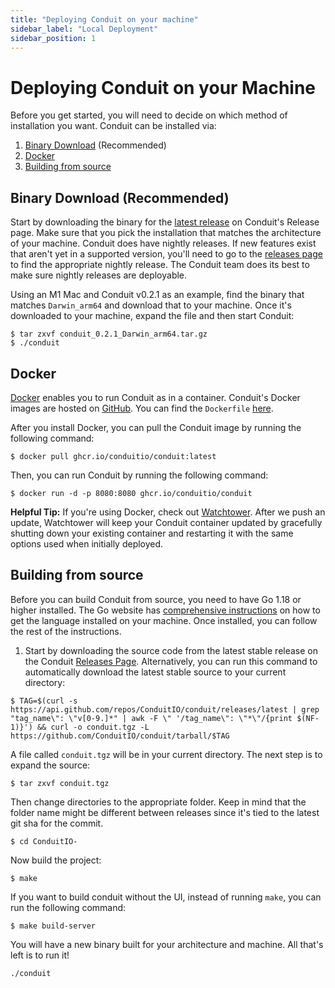 ```yaml
---
title: "Deploying Conduit on your machine"
sidebar_label: "Local Deployment"
sidebar_position: 1
---
```


# Deploying Conduit on your Machine

Before you get started, you will need to decide on which method of installation you want. Conduit can be installed via:

1. [Binary Download](#binary-download) (Recommended)
2. [Docker](#docker)
3. [Building from source](#building-from-source)


## Binary Download (Recommended)

Start by downloading the binary for the [latest release](https://github.com/ConduitIO/conduit/releases/latest) on Conduit's Release page. Make sure that you pick the installation that matches the architecture of your machine. Conduit does have nightly releases. If new features exist that aren't yet in a supported version, you'll need to go to the [releases page](https://github.com/ConduitIO/conduit/releases) to find the appropriate nightly release. The Conduit team does its best to make sure nightly releases are deployable.

Using an M1 Mac and Conduit v0.2.1 as an example, find the binary that matches `Darwin_arm64` and download that to your machine. Once it's downloaded to your machine, expand the file and then start Conduit:

```shell
$ tar zxvf conduit_0.2.1_Darwin_arm64.tar.gz
$ ./conduit
```

## Docker

[Docker](https://docs.docker.com/) enables you to run Conduit as in a container. Conduit's Docker images are hosted on [GitHub](https://github.com/ConduitIO/conduit/pkgs/container/conduit). You can find the `Dockerfile` [here](https://github.com/ConduitIO/conduit/blob/main/Dockerfile).

After you install Docker, you can pull the Conduit image by running the following command:

```shell
$ docker pull ghcr.io/conduitio/conduit:latest
```
Then, you can run Conduit by running the following command:

```shell
$ docker run -d -p 8080:8080 ghcr.io/conduitio/conduit
```

**Helpful Tip:** If you're using Docker, check out [Watchtower](https://containrrr.dev/watchtower/). After we push an update, Watchtower will keep your Conduit container updated by gracefully shutting down your existing container and restarting it with the same options used when initially deployed.

## Building from source

Before you can build Conduit from source, you need to have Go 1.18 or higher installed. The Go website has [comprehensive instructions](https://go.dev/doc/install) on how to get the language installed on your machine. Once installed, you can follow the rest of the instructions.

1. Start by downloading the source code from the latest stable release on the Conduit [Releases Page](https://github.com/ConduitIO/conduit/releases/latest). Alternatively, you can run this command to automatically download the latest stable source to your current directory:

```shell
$ TAG=$(curl -s https://api.github.com/repos/ConduitIO/conduit/releases/latest | grep "tag_name\": \"v[0-9.]*" | awk -F \" '/tag_name\": \"*\"/{print $(NF-1)}') && curl -o conduit.tgz -L https://github.com/ConduitIO/conduit/tarball/$TAG
```

A file called `conduit.tgz` will be in your current directory. The next step is to expand the source:

```shell
$ tar zxvf conduit.tgz
```

Then change directories to the appropriate folder. Keep in mind that the folder name might be different between releases since it's tied to the latest git sha for the commit.

```shell
$ cd ConduitIO-
```

Now build the project:

```shell
$ make
```

If you want to build conduit without the UI, instead of running `make`, you can run the following command:

```shell
$ make build-server
```

You will have a new binary built for your architecture and machine. All that's left is to run it!

```shell
./conduit
```


